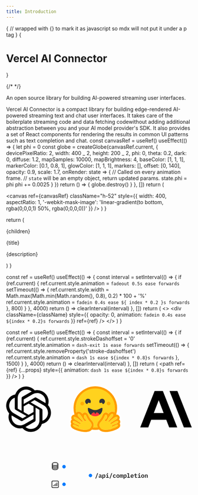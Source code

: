 ```yaml
---
title: Introduction
---
```



{
// wrapped with {} to mark it as javascript so mdx will not put it under a p tag
}
{<h1 className="text-5xl tracking-tighter font-extrabold nx-tracking-tight nx-text-slate-900 dark:nx-text-slate-100 md:text-5xl mt-2 main-title">Vercel AI Connector</h1>}

{/* <Bleed><Features/></Bleed> */}

<div className="text-slate-600 text-xl mt-4 mb-8">
  An open source library for building AI-powered streaming user interfaces.
</div>

Vercel AI Connector is a compact library for building edge-rendered AI-powered streaming text and chat user interfaces. It takes care of the boilerplate streaming code and data fetching codewithout adding additional abstraction between you and your AI model provider's SDK. It also provides a set of React components for rendering the results in common UI patterns such as text completion and chat.
const canvasRef = useRef()
useEffect(() => {
let phi = 0
const globe = createGlobe(canvasRef.current, {
devicePixelRatio: 2,
width: 400 _ 2,
height: 200 _ 2,
phi: 0,
theta: 0.2,
dark: 0,
diffuse: 1.2,
mapSamples: 10000,
mapBrightness: 4,
baseColor: [1, 1, 1],
markerColor: [0.1, 0.8, 1],
glowColor: [1, 1, 1],
markers: [],
offset: [0, 140],
opacity: 0.9,
scale: 1.7,
onRender: state => {
// Called on every animation frame.
// `state` will be an empty object, return updated params.
state.phi = phi
phi += 0.0025
}
})
return () => {
globe.destroy()
}
}, [])
return (

<canvas
  ref={canvasRef}
  className="h-52"
  style={{
    width: 400,
    aspectRatio: 1,
    '-webkit-mask-image':
      'linear-gradient(to bottom, rgba(0,0,0,1) 50%, rgba(0,0,0,0))'
  }}
/>
) }

  return (
    <div className="rounded-lg border border-slate-200 hover:border-slate-300 transition-colors">
      <div className="flex items-center justify-center overflow-hidden">
        {children}
      </div>
      <p className="mt-2 text-lg px-6 font-semibold tracking-tight">{title}</p>
      <p className="mt-1 px-6 mb-6 text-slate-500">{description}</p>
    </div>
  )
}

  const ref = useRef()
  useEffect(() => {
    const interval = setInterval(() => {
      if (ref.current) {
        ref.current.style.animation = `fadeout 0.5s ease forwards`
        setTimeout(() => {
          ref.current.style.width =
            Math.max(Math.min(Math.random(), 0.8), 0.2) * 100 + '%'
          ref.current.style.animation = `fadein 0.4s ease ${
            index * 0.2
          }s forwards`
        }, 800)
      }
    }, 4000)
    return () => clearInterval(interval)
  }, [])
  return (
    <>
      <div
        className={className}
        style={{
          opacity: 0,
          animation: `fadein 0.4s ease ${index * 0.2}s forwards`
        }}
        ref={ref}
      />
    </>
  )
}

  const ref = useRef()
  useEffect(() => {
    const interval = setInterval(() => {
      if (ref.current) {
        ref.current.style.strokeDashoffset = '0'
        ref.current.style.animation = `dash-exit 1s ease forwards`
        setTimeout(() => {
          ref.current.style.removeProperty('stroke-dashoffset')
          ref.current.style.animation = `dash 1s ease ${index * 0.8}s forwards`
        }, 1500)
      }
    }, 4000)
    return () => clearInterval(interval)
  }, [])
  return (
    <path
      ref={ref}
      {...props}
      style={{
        animation: `dash 1s ease ${index * 0.8}s forwards`
      }}
    />
  )
}

<div className="grid lg:grid-cols-2 grid-cols-1 gap-4 mt-8">
  <Card
    title="Edge-ready"
    description="Compatible with Vercel’s Edge Network, enabling AI-powered apps that are fast and scalable."
  >
    <Globe />
  </Card>
  <Card
    title="Built-in Adapters"
    description="First-class support for native OpenAI, Anthropic, and HuggingFace Inference JavaScript SDKs."
  >
    <div className="h-52 px-4 flex items-center">
      <svg
        xmlns="http://www.w3.org/2000/svg"
        xmlnsXlink="http://www.w3.org/1999/xlink"
        fill="none"
        height={80}
        className="invert-on-dark max-w-full"
        viewBox="0 0 2430 647"
      >
        <defs>
          <path
            id="reuse-0"
            stroke="#7B7B7B"
            strokeWidth="2"
            d="M0-1h591.9"
          ></path>
        </defs>
        <path
          fill="#000"
          d="M547.5 270a148 148 0 00-12.8-121.5 149.7 149.7 0 00-161-71.7 150.1 150.1 0 00-254.4 53.7 148.1 148.1 0 00-99 71.8 149.6 149.6 0 0018.4 175.6 148 148 0 0012.6 121.6 149.8 149.8 0 00161.3 71.7A148.1 148.1 0 00324.2 621 150 150 0 00467 516.9a148.3 148.3 0 0099-71.8 149.9 149.9 0 00-18.6-175zM324.2 582.2c-26 0-51.2-9-71.2-25.7l3.5-2L374.8 486a19.7 19.7 0 009.7-16.9V302.5l50 29a1.8 1.8 0 011 1.2V471a111.5 111.5 0 01-111.4 111zM85 480.1c-13.1-22.6-17.8-49-13.3-74.7l3.5 2.1 118.4 68.3a19 19 0 0019.4 0l144.6-83.4v57.8a2 2 0 01-.8 1.5l-119.8 69A111.4 111.4 0 0185 480zM53.9 222.3a111 111 0 0158.6-48.8V314a19 19 0 009.6 16.7l143.9 83-50 29a1.9 1.9 0 01-1.8 0l-119.5-69a111.5 111.5 0 01-40.8-152v.6zm410.8 95.4L320.3 234l50-28.8a1.9 1.9 0 011.7 0l119.5 69A111.3 111.3 0 01474.8 475V334.4a19.5 19.5 0 00-10-16.6zm49.8-74.8l-3.5-2-118.2-69a19.2 19.2 0 00-19.4 0l-144.5 83.4v-57.7a1.6 1.6 0 01.7-1.5l119.5-69a111.4 111.4 0 01165.4 115.4v.4zm-313 102.4l-50-28.8a2 2 0 01-.9-1.5V177.3A111.3 111.3 0 01333.2 92l-3.5 2-118.3 68a19.7 19.7 0 00-9.7 16.9l-.1 166.4zm27.2-58.6l64.5-37.1 64.5 37.1V361l-64.3 37.2-64.5-37.2-.2-74.2z"
        ></path>
        <use
          strokeWidth="2"
          transform="matrix(-.3 1 -1 -.2 789 51)"
          xlinkHref="#reuse-0"
        ></use>
        <path
          fill="#fff"
          d="M1516.2 475.7a58.6 58.6 0 00-8.8-19.3 64.3 64.3 0 00-15.6-62.6c-6.2-7-14-12.4-22.6-15.9a306.5 306.5 0 00-140.4-333.2 307.8 307.8 0 00-459.4 334c-8 3.4-15.2 8.6-21 15.1a64.3 64.3 0 00-15.6 62.6c-3.8 6-6.7 12.4-8.4 19.3a63.8 63.8 0 002.3 41.6 60.9 60.9 0 003.4 47.4 74.1 74.1 0 0022 27c13 9.6 27 17.5 42 23.4a583 583 0 0055.4 19.6c29.1 7.4 56.5 12.2 84.6 12.2 40 .3 74.1-8.8 98.8-32.8 24.7 3 49.7 3 74.4 0 24.7 23.6 59.2 33.4 99.1 32.8 28.1 0 55.5-4.8 84.6-12.2 10.8-3 35.5-11.2 55.5-19.6 16.9-7.1 30.8-15 42-23.7 9.3-7 16.9-16 22.3-26.4a60.8 60.8 0 003.3-47.7c4.8-12.2 6.1-26 2-41.6zm-28.5 40.6c5.8 10.5 6.1 22.7 1 33.8-7.7 17.3-26.3 30.8-62.9 45.3-22.6 8.8-43.3 14.6-43.6 15-26.3 7.1-53.3 11-80.5 11.4-39 0-68-10.5-86.3-31.8a289.2 289.2 0 01-94 .4c-18.3 21-47.4 31.4-85.6 31.4-23.7 0-50.7-3.7-80.8-11.5 0 0-21-6-43.7-14.9-36.5-14.5-55.1-28-62.6-45a38.6 38.6 0 012.7-37.2 43.3 43.3 0 01-6-34.8 38.6 38.6 0 0113.5-21 33.9 33.9 0 01-6.1-16.2 42.6 42.6 0 0111.8-35.2 38 38 0 0129.1-12.5 285.5 285.5 0 11546 0h4c11.6 0 21.7 4.4 29.2 12.5a42.7 42.7 0 015.7 51.4 44.4 44.4 0 0113.6 21 43.4 43.4 0 01-6.1 34.8l1.7 3z"
        ></path>
        <path
          fill="#FF9D00"
          d="M1486 513.2a43.3 43.3 0 005.8-34.8 41.5 41.5 0 00-13.2-21 42.6 42.6 0 00-5.4-51.7 38.8 38.8 0 00-33.2-11.9 285.4 285.4 0 00-401.5-338.5 285.5 285.5 0 00-144.4 338.5c-11.5 0-22 4-29.1 12.2a42.6 42.6 0 00-6.1 51.4 39.2 39.2 0 00-13.2 21 43.3 43.3 0 006 34.8 39.2 39.2 0 00-2.6 37.3c7.4 16.9 26 30.4 62.6 45 22.6 8.7 43.6 14.5 44 14.8 26.2 7.2 53.2 11 80.5 11.5 38.5 0 67.3-10.1 85.5-31.4 31.2 5 63 4.9 94-.4 18.3 21.3 47.4 31.8 86.3 31.8 42.7-.6 85-9.5 124.2-26.4 36.5-14.5 55.1-28 62.9-45a38.5 38.5 0 00-2.7-37.2h-.3zM1108 558l-5.1 8.1a52.9 52.9 0 01-18.3 16.3 104.5 104.5 0 01-49 10.1c-28.5 0-57.2-6.8-73.4-10.8-.7 0-99.2-28.1-86.6-51.8 2-3.7 5.4-5.4 9.8-5.4 17.6 0 49.4 26 63.2 26 3 0 5.1-1.3 6.1-4.3 5.8-21-89-29.8-81.2-60.3 1.7-5.4 5.4-7.4 10.9-7.4 23.3 0 75 40.6 86.2 40.6.7 0 1.4 0 1.7-.7 5-8.8 2.4-14.9-32.8-36.2l-3.4-2c-37.9-23.7-65-37.2-49.7-54.1 1.7-2 4.4-2.7 7.4-2.7 3.4 0 7.8 1 12.5 3.3 24.2 12.4 46.5 28.1 66.3 46.7 0 0 15 15.6 23.7 15.6 2.4 0 4-.7 5.4-2.7 6.5-10.8-59.5-61-63.2-81.2-2.4-14.2 1.7-21.3 9.8-21.3 3.4 0 8.1 1.7 13.5 5 15.6 10.2 46 62 57.2 82.6a17.4 17.4 0 0015.6 9.5c11.5 0 20.3-11.2 1-25.7-28.8-21.7-18.6-56.9-4.8-59.2h1.7c12.5 0 18 21.6 18 21.6s16.2 40.6 44 68.7c25.3 25 29 46 14.1 71.7h-.6zm90.3 4.7h-1.7l-2.4.4-3.7.6h-5.8l-1.6.4h-2.4l-1.7.3h-28.4l-3.7-.7h-5.1l-3.4-.6c15.6-34.5 7.8-66.7-23.7-98.1-20.3-20.3-33.8-50.8-36.8-57.2-5.8-19.6-21-41.3-46-41.3a40.6 40.6 0 00-33.9 18 96.7 96.7 0 00-21.3-20.3 50.9 50.9 0 00-29-9.9c-12 0-22.7 5.1-30.2 14l-.7-1.4c-1.3-6.5-2.7-12.6-3.4-18.6l-.3-1.4-.7-4.4v-1.7l-.3-2V337l-1-7.4v-4.1l-.7-3.7v-13.6a256.4 256.4 0 01512.5 0v14.6c-.7 3.4-.7 7-1 10.8v1.7l-.3 1.4-.4 2.7v1.3l-.3 1.7-.4 1.7v2l-.6 1.7v1.7l-.4 1.7-.3 1.7c-.5 3-1 5.9-1.7 8.8l-.4 1.7-.3 1.7a40.4 40.4 0 00-27.4-10.9c-9.5 0-19.6 3.4-29.4 9.5a98.6 98.6 0 00-21 20.7 42 42 0 00-33.8-18c-25.4 0-40.6 21.7-46 41.3-3 6.8-17 37.2-37.2 57.5-31.2 31.1-39 63.3-23.7 97.4zm264.9-69c-.8 2.3-2 4.3-3.4 6.1l-.7.4-.7 1a69.8 69.8 0 01-19.6 12.1l-2.7 1-.7.4-3.7 1.7-2 .7-13.6 5.4-1.7.7-1.6.6-3.8 1.4-2 1-1.7.7h-.7l-1.7 1c-13.1 5.4-22.3 11.2-20.3 18.3.3 1 .8 1.9 1.4 2.7 2.4 2.3 6.8 2 11.8 0l2-.7h.7l3.8-2 1-.4 21-11.1 8.8-4.8a45.2 45.2 0 0118.6-5.4c2.7 0 4.7.3 6.7 1.7 1.4 1 2.6 2.2 3.4 3.7 2.4 5 0 10.2-4.7 14.9a86.6 86.6 0 01-21 13.9l-2 1c-25 12.5-58.9 22-58.9 22a382 382 0 01-35.8 7.8h-2.4c-3.4.6-6.8 1.2-10.2 1.6l-18.2 1.4h-9.2l-10.1-.3c-4.1-.4-8.2-1-12.2-1.7h-1l-3.7-1-2-.4h-.4l-1-.3-1.4-.4-1-.3-1-.3-1.3-.4-.7-.3-.7-.4-2-.6h-.7l-.3-.4-3-1.3h-.4l-1-.7-1.4-.7h-.7l-3.4-2-.3-.3-1-.7-.7-.7-.7-.3-.6-.4-1.4-1.3-1-.4-.7-1c-.3 0-.7 0-1-.7l-1.4-1.3-1-.7-.6-1-.7-.7-1-1a31.4 31.4 0 01-3.4-4.4l-.4-.7-2.7-4-.6-1.4-1-1.3v-.4l-.7-.6v-.4l-1-1.3v-.7l-.4-.7-.3-.7-2.4-4.4v-.6l-.7-1v-.7c-1.1-2.9-2-5.8-2.7-8.8v-.7l-.7-2.7v-4.7c-.3-14.6 6.8-28.5 22.7-44 27.8-28.1 44-68.7 44-68.7l1.3-4 2-5.1v-.4l2.1-3.3.7-.7c.7-1.2 1.5-2.3 2.4-3.4h.3a11.4 11.4 0 017-4.4h3.8c2.4 0 4.7 1.7 6.8 4 1.3 1.5 2.5 3 3.4 4.8l.3 1 1 2.4c1.6 4.3 2.3 9 2 13.5-.2 4.4-1 8.8-2.7 12.9l-.3 1.3c-.8 1.8-1.7 3.5-2.7 5l-1.7 2.8-.3.3a46 46 0 01-10.9 10.9l-5.7 5c-5 5.4-6.1 10.2-5 13.6a8.8 8.8 0 002 3.3v.4l.6.7h.3l1.8 1h.3l1.7 1h1.3v.3h1.7l.4.4h4.7c1.3-.3 2.5-.8 3.7-1.4h.7l1-.3c1.4-.7 2.6-1.7 3.7-2.7l.7-.7.7-.7 2.7-3.7 20.6-35.9 1-1.3 1-1.7 1.7-2.4.4-.7 5-8 1-1.4 6.5-8.8 1-1.7 6.8-8.8 1-1.4.7-.3.7-1 .6-.7.7-1 .7-.3 1.3-1.7.7-.7c1.7-1.7 3.4-3.4 5.8-4.7l.3-.4c.7 0 1-.7 1.4-1 8-4.4 14.8-4.7 18.5-1 2.4 2.4 3.4 6 3.4 11.5v4.4c0 .7-.1 1.3-.3 2v.7l-.7 1.3c0 .7-.3 1.7-1 2.4-1 2.5-2.4 5-4 7.1l-3.4 4.4v.7l-6.1 6.8-.7 1-2.7 2.7-.7.7-1.3 1.6-1.4 1.4-1.3 1.4-1.4 1.6-1.3 1.4-3 3c-13.6 14-28.2 28.1-33 37l-1 1.6c-.6 1.7-1 3-.6 4v1c.5.7 1 1.3 1.7 1.8 1 .6 2.4 1 3.4 1h2.7v-.4h.7c1.1-.3 2.3-.7 3.3-1.3l3.4-2 .4-.4h.6l.4-.7 1-.6 1.7-1 1-1 3.4-2.8.7-.6.3-.4 2.4-2v-.3c.6 0 .6-.4 1-.7v-.4h.3l.7-.6.3-.4 1-1 1-.7.4-.3v-.3l.7-.4.6-.7.4-.3 5.4-4.7 1-.7 1.4-1 1.3-1.4c1.7-1.3 3.8-3.4 6.1-4.7l1.4-1c5.9-4.6 11.8-9.2 17.9-13.6l1-1 2.7-1.7 1-.6 4.8-3.4 1-.4.7-.6 2.3-1.4 1-.3 1.7-1 1.4-1h.3l1.4-1 1.7-.8.6-.3.7-.3.7-.4c2.2-1.1 4.5-2.1 6.8-3l1.3-.3 1.4-.4.6-.3 1.4-.4c1.8-.4 3.6-.6 5.4-.6h2.7l.7.3c1.3.4 2.4 1.1 3.4 2l.3.4c1.4 1.3 2.7 3 3.4 4.7v.3l1 2a15 15 0 01-.7 6.8l-1 2.4-3.7 4.7-.3.4-1.4 1.7-.7.3-.6.7-.4.3a68 68 0 01-10.5 8.1c-4.4 3-8.9 5.9-13.5 8.5l-21.6 13.2-2 1.3-6.5 3.8-1 .6-1.7 1.4-3.7 2.4-1 .6c-.7 0-1 .7-1.7 1l-1.7 1-1 .7-.7.7-1 .4-3.8 3h-.6a84.8 84.8 0 00-4.8 4.4l-.7.3-.6.7-.4.4v.3l-1.6 1.3v.4l-1.4 1.7c-.7.7-1 1-1 1.7l-.4.6v.4h-.3v.3l-.7 1.7v2.7l.4.7v.7l.3.3v.3l.3.7.7 1v.4l.4.3.3.4.7.3c2 .7 6-1 11.5-4l1-.4 1.7-1 .6-.4c.7 0 1-.6 1.8-1l1-.6 24.3-14.3 2.4-1.3 1.7-1c4.2-2.5 8.5-4.8 12.8-7.1l1.7-1c3.2-1.6 6.3-3 9.5-4.4h1v-.4c6.1-2.3 11.5-3.7 16-3.7h3.6l2.4 1a8.9 8.9 0 014.4 5.4v1c.8 2.6.8 5.3 0 7.8h-.3z"
        ></path>
        <path
          fill="#FFD21E"
          fillRule="evenodd"
          d="M1423.1 310v-1.8a256.4 256.4 0 00-512.8 0v7.8l.3 1.7v6.1l.4 1.7v3l.3 1 .7 7.5v1.7l.3 2 .4 1.4v.3l.6 4.4v1.4l3.8 18.2v.7l.3 1.4.3-.4a38.8 38.8 0 0130.2-13.5c9.4 0 19.2 3 29 9.1a92 92 0 0121.4 20.7 42 42 0 0133.8-18c25 0 40.6 21.7 46 41.3 9 21.2 21.6 40.6 37.2 57.5 31.1 31.1 39 63.3 23.7 98.1h5l1.4.3h1.4l3.7.4h5.7l1.7.3h25l1.8-.3h3.7l1-.4h1.3l6.5-1h1.3c-15.2-34.5-7.4-66.3 23.7-97.4 20.3-20.3 34.2-50.7 37.2-57.5 5.4-19.6 20.6-41.3 46-41.3a40.6 40.6 0 0133.8 18 98.6 98.6 0 0121-20.7c10.2-6 19.6-9.4 29.5-9.4 10.1 0 20.3 3.7 27 10.8l.7-1.7v-1.7l.7-1.7.6-3.4.7-3.4V351l.4-1.7.3-1.7.3-1.7.4-3.4.3-2V339l.7-2.7v-4l1-8.2v-9.8l.3-.3v-4.4.3zm-320 256c20.3-29.8 19-52-8.8-79.8-28-28.1-44-68.7-44-68.7s-6-23.7-20.2-21.6c-13.6 2.3-23.7 37.5 5.4 59.2 28.7 21.6-5.8 36.5-17 16.2-11.1-20.3-41.6-72.7-57.5-82.5-15.5-10.2-26.7-4.4-23 16.2 2 10.1 19 27.4 35.2 44 16.3 16.2 31.1 31.8 28.1 37.2-6.8 10.8-29-12.9-29-12.9s-70.8-64.2-86-47.3c-14.2 15.2 7.8 28.4 41.3 48.7l8.8 5.4c38.5 23.3 41.6 29.4 36.1 38.2-2 3.4-14.8-4.4-30.7-13.9-27.1-16.2-62.6-37.8-67.7-18.6-4.4 16.6 21.7 26.8 45.7 35.9 19.6 7.8 37.9 14.9 35.2 24.4-2.7 10.1-17.6 1.6-33.9-7.5-18.6-10.1-38.9-21.3-45.3-8.8-12.5 23.7 86 51.8 86.6 51.8 31.8 8.4 112.6 25.7 140.7-15.6zm131 0c-20.4-29.8-19-52 9-79.8 27.8-28.1 44-68.7 44-68.7s6.1-23.7 20-21.6c13.5 2.3 23.7 37.5-5 59.2-29.2 21.6 5.7 36.5 16.9 16.2 11.1-20.3 41.2-72.7 57.1-82.5 15.6-10.2 27-4.4 23 16.2-1.7 10.1-19 27.4-34.8 44-16.3 16.2-31.5 31.8-28.1 37.2 6.4 10.8 28.8-12.9 28.8-12.9s70.7-64.2 85.9-47.3c14.2 15.2-7.5 28.4-41.3 48.7l-8.8 5.4c-38.5 23.3-41.6 29.4-36.2 38.2 2 3.4 15.2-4.4 30.8-14.2 27-16.2 63-37.2 67.7-18.3 4.7 16.6-21.7 26.8-45.4 35.9-20 7.8-37.9 14.9-35.5 24.4 3 9.8 18 1.6 34.2-7.5 18.6-10.1 38.5-21.3 45.3-8.8 12.2 23.7-86 51.4-87 51.8-31.7 8.4-112.6 25.7-140.7-15.6z"
          clipRule="evenodd"
        ></path>
        <path
          fill="#32343D"
          fillRule="evenodd"
          d="M1250 238.6c4 1.3 7 5.7 10 9.8 3.5 5.4 7.2 10.5 12.6 7.7a36.9 36.9 0 10-49.7-15.2c2.3 4.8 8.1 2.4 14.2 0 4.4-1.7 9.5-3.7 12.8-2.3zm-173.6 0c-4 1.3-6.8 5.7-10.2 9.8-3.3 5.4-7 10.5-12.5 7.7a36.9 36.9 0 1149.8-15.2c-2.4 4.8-8.2 2.4-14 0-4.6-1.7-9.4-3.7-13.4-2.3h.3zm146.8 158a106.2 106.2 0 0037.6-78.9c0-17.2-11.5-11.8-30.1-2.7l-1 .7c-17 8.4-40 19.6-64.7 19.6-25 0-47.7-11.2-64.6-19.6-19.3-9.8-31.4-15.6-31.4 2 0 22.3 10.8 59.6 40.5 81.2a64.4 64.4 0 0139-33.8c3-.7 6 4.4 9 9.4 3.1 5.1 6.2 10.2 9.2 10.2 3.4 0 6.8-5 10.2-10.2 3-5 6.4-10.1 9.4-9a64.3 64.3 0 0137 30.7v.3z"
          clipRule="evenodd"
        ></path>
        <path
          fill="#FF323D"
          d="M1223.2 396.5a91.3 91.3 0 01-58.2 19 92.8 92.8 0 01-55.8-17 64.3 64.3 0 0139.3-33c5.7-1.8 11.8 19.5 18.2 19.5 6.8 0 13.5-21 19.6-19.2a64.3 64.3 0 0137 30.7z"
        ></path>
        <path
          fill="#FFAD03"
          fillRule="evenodd"
          d="M1010.4 269a24 24 0 11-26.7-39.7 24 24 0 0126.7 39.7zm343 0a23.8 23.8 0 11-18-43.2 24 24 0 0118.4 43.2h-.3z"
          clipRule="evenodd"
        ></path>
        <use
          strokeWidth="2"
          transform="matrix(-.3 1 -1 -.2 1721.6 51)"
          xlinkHref="#reuse-0"
        ></use>
        <path
          fill="#000"
          d="M2241.3 86H2138l188.3 476h103.3L2241.3 86zm-298.4 0l-188.3 476h105.3l38.5-100h197l38.5 100h105.3L2051 86h-108zm-10.5 287.6l64.5-167.2 64.4 167.2h-128.9z"
        ></path>
      </svg>
    </div>
  </Card>
  <Card
    title="Streaming First"
    description="SWR-powered React hooks for fetching and rendering streaming text responses."
  >
    <div className="h-52 w-full px-4 flex items-center justify-center dot-background">
      <div className="w-64 max-w-full h-40 border rounded-md shadow bg-white">
        <div className="flex bg-slate-400/5 p-1 border-b gap-1">
          <div className="border rounded-full w-2 h-2" />
          <div className="border rounded-full w-2 h-2" />
          <div className="border rounded-full w-2 h-2" />
        </div>
        <div className="p-4 animate-pulse">
          <Skeleton
            index={0}
            className="h-2 w-2/3 bg-gray-300/80 rounded"
          ></Skeleton>
          <Skeleton
            index={1}
            className="h-2 w-1/2 mt-2 bg-gray-300/80 rounded"
          ></Skeleton>
          <Skeleton
            index={2}
            className="h-2 w-1/2 mt-2 bg-gray-300/80 rounded"
          ></Skeleton>
          <Skeleton
            index={3}
            className="h-2 w-3/4 mt-2 bg-gray-300/80 rounded"
          ></Skeleton>
          <Skeleton
            index={4}
            className="h-2 w-2/3 mt-2 bg-gray-300/80 rounded"
          ></Skeleton>
          <Skeleton
            index={5}
            className="h-2 w-1/4 mt-2 bg-gray-300/80 rounded"
          ></Skeleton>
          <Skeleton
            index={6}
            className="h-2 w-1/2 mt-2 bg-gray-300/80 rounded"
          ></Skeleton>
        </div>
      </div>
    </div>
  </Card>
  <Card
    title="Stream Callbacks"
    description="Callbacks for saving completed streaming responses to a database in the same request."
  >
    <div className="h-52 w-full flex items-center justify-center">
      <svg
        xmlns="http://www.w3.org/2000/svg"
        className="w-full h-full"
        fill="none"
        viewBox="0 0 337 188"
        style={{
          '-webkit-mask-image':
            'linear-gradient(to right, rgba(0,0,0,0), rgba(0,0,0,1) 20%, rgba(0,0,0,1) 80%, rgba(0,0,0,0))'
        }}
      >
        <mask
          id="mask0_113_97"
          style={{ maskType: 'alpha' }}
          width="337"
          height="188"
          x="0"
          y="0"
          maskUnits="userSpaceOnUse"
        >
          <path fill="#000" d="M0 0H337V188H0z"></path>
        </mask>
        <defs>
          <linearGradient id="pulse-gradient" x1="2" x2="0" y1="0" y2="1">
            <stop offset="0%" stop-color="#fff" />
            <stop offset="100%" stop-color="#007aff" />
          </linearGradient>
        </defs>
        <g stroke="#000" mask="url(#mask0_113_97)">
          <Path
            index={1}
            d="M153 75L153 141 M0 0"
            strokeWidth="1.5"
            stroke="url(#pulse-gradient)"
            className="path-enter"
            pathLength="100"
          />
          <Path
            index={0}
            d="M169 -2.5L169 41.5C169 42.6046 168.105 43.5 167 43.5L155 43.5C153.895 43.5 153 44.3954 153 45.5L153 76"
            strokeWidth="1.5"
            stroke="url(#pulse-gradient)"
            className="path-enter"
            pathLength="100"
          />
          <Path
            index={1}
            d="M105 59.5H119C120.105 59.5 121 60.3954 121 61.5V73.5C121 74.6046 121.895 75.5 123 75.5H153"
            strokeWidth="1.5"
            stroke="url(#pulse-gradient)"
            className="path-enter path-reverse"
            pathLength="100"
          />
          <Path
            index={1}
            d="M105 91.5H119C120.105 91.5 121 90.6046 121 89.5V77.5C121 76.3954 121.895 75.5 123 75.5H153"
            strokeWidth="1.5"
            stroke="url(#pulse-gradient)"
            className="path-enter path-reverse"
            pathLength="100"
          />
          <g strokeDasharray="1 1" opacity="0.08">
            <path d="M-19 11.5h392M-19 27.5h392M-19 43.5h392M-19 59.5h392M-19 75.5h392M-19 91.5h392M-19 107.5h392M-19 123.5h392M-19 139.5h392M-19 155.5h392M-19 171.5h392M-19 187.5h392M9-20v256M25-20v256M41-20v256M57-20v256M73-20v256M89-20v256M105-20v256M121-20v256M137-20v256M153-20v256M169-20v256M185-20v256M201-20v256M217-20v256M233-20v256M249-20v256M265-20v256M281-20v256M297-20v256M313-20v256M329-20v256"></path>
          </g>
        </g>
        <circle cx="89" cy="92" r="10" fill="#fff"></circle>
        <path
          stroke="#000"
          strokeLinecap="round"
          strokeLinejoin="round"
          strokeWidth="1.2"
          d="M85.727 93.136v1.637M87.91 91.5v3.273m2.182-4.91v4.91m2.182-6.546v6.546M84.636 97.5h8.728A1.636 1.636 0 0095 95.864v-8.728a1.636 1.636 0 00-1.636-1.636h-8.728A1.636 1.636 0 0083 87.136v8.728a1.636 1.636 0 001.636 1.636z"
        ></path>
        <circle
          cx="105"
          cy="91.5"
          r="3"
          fill="#007aff"
          className="animate-ping origin-center"
        />
        <circle cx="105" cy="91.5" r="3" fill="#007aff"></circle>
        <circle cx="89" cy="59" r="10" fill="#fff"></circle>
        <path
          stroke="#000"
          strokeLinecap="round"
          strokeLinejoin="round"
          strokeWidth="1.2"
          d="M94.063 54.75c0 1.519-2.365 2.75-5.282 2.75-2.916 0-5.281-1.231-5.281-2.75m10.563 0c0-1.519-2.365-2.75-5.282-2.75-2.916 0-5.281 1.231-5.281 2.75m10.563 0v7.5c0 1.519-2.365 2.75-5.282 2.75-2.916 0-5.281-1.231-5.281-2.75v-7.5m10.563 0v2.5M83.5 54.75v2.5m10.563 0v2.5c0 1.519-2.365 2.75-5.282 2.75-2.916 0-5.281-1.231-5.281-2.75v-2.5m10.563 0c0 1.519-2.365 2.75-5.282 2.75-2.916 0-5.281-1.231-5.281-2.75"
        ></path>
        <circle
          cx="105"
          cy="59.5"
          r="3"
          fill="#007aff"
          className="animate-ping origin-center"
        />
        <circle cx="105" cy="59.5" r="3" fill="#007aff"></circle>
        <circle
          cx="153"
          cy="75.5"
          r="3"
          fill="#007aff"
          className="animate-ping origin-center"
        />
        <circle cx="153" cy="75.5" r="3" fill="#007aff"></circle>
        <path
          fill="#1C1C1C"
          d="M161.858 81.018l3.619-9.878h1.265l-3.619 9.878h-1.265zm10.963-1.518c-.345 0-.613-.084-.803-.253-.184-.176-.294-.418-.33-.726h-.055a1.443 1.443 0 01-.605.825c-.301.19-.671.286-1.111.286-.572 0-1.027-.15-1.364-.451-.338-.3-.506-.719-.506-1.254 0-1.144.839-1.716 2.519-1.716h1.001v-.374c0-.36-.088-.63-.264-.814-.176-.183-.462-.275-.858-.275-.36 0-.649.07-.869.209a1.96 1.96 0 00-.561.539l-.803-.682c.176-.315.458-.58.847-.792.396-.22.905-.33 1.529-.33.748 0 1.331.176 1.749.528.425.345.638.862.638 1.551v2.673h.671V79.5h-.825zm-2.431-.836c.337 0 .616-.077.836-.231a.758.758 0 00.341-.649v-.759h-.968c-.77 0-1.155.242-1.155.726v.22c0 .227.084.4.253.517.168.117.399.176.693.176zm4.23-4.84h1.408v1.001h.077c.154-.345.363-.62.627-.825.272-.205.627-.308 1.067-.308.323 0 .616.062.88.187.272.117.503.3.693.55.191.242.338.55.44.924.103.374.154.81.154 1.309 0 .499-.051.935-.154 1.309a2.681 2.681 0 01-.44.935c-.19.242-.421.425-.693.55a2.143 2.143 0 01-.88.176c-.44 0-.795-.103-1.067-.308a2.112 2.112 0 01-.627-.825h-.077V81.7h-1.408v-7.876zm2.585 4.686c.411 0 .726-.125.946-.374.228-.25.341-.59.341-1.023v-.902c0-.433-.113-.774-.341-1.023-.22-.25-.535-.374-.946-.374-.322 0-.601.08-.836.242-.227.154-.341.392-.341.715v1.782c0 .323.114.565.341.726.235.154.514.231.836.231zm6.739-5.566c-.33 0-.565-.07-.704-.209a.709.709 0 01-.198-.506v-.264c0-.198.066-.367.198-.506.139-.14.374-.209.704-.209.33 0 .561.07.693.209a.69.69 0 01.209.506v.264a.69.69 0 01-.209.506c-.132.14-.363.209-.693.209zm-2.574 5.445h1.87v-3.454h-1.87v-1.111h3.278v4.565h1.738V79.5h-5.016v-1.111zm6.211 2.629l3.619-9.878h1.265l-3.619 9.878h-1.265zm9.093-1.386c-.433 0-.822-.07-1.166-.209a2.454 2.454 0 01-.88-.594 2.738 2.738 0 01-.55-.935 3.803 3.803 0 01-.187-1.232c0-.455.062-.865.187-1.232.132-.367.315-.678.55-.935.242-.257.531-.455.869-.594.344-.14.733-.209 1.166-.209.601 0 1.085.125 1.452.374.366.25.645.58.836.99l-1.089.594a1.425 1.425 0 00-.44-.583c-.184-.154-.437-.231-.759-.231-.418 0-.741.121-.968.363-.22.242-.33.572-.33.99v.946c0 .41.11.74.33.99.227.242.557.363.99.363.337 0 .605-.077.803-.231.205-.154.37-.36.495-.616l1.056.627a2.409 2.409 0 01-.869.99c-.382.25-.88.374-1.496.374zm6.21 0c-.432 0-.821-.07-1.166-.209a2.482 2.482 0 01-.869-.594 2.754 2.754 0 01-.55-.935 3.83 3.83 0 01-.187-1.232c0-.455.063-.865.187-1.232.132-.367.316-.678.55-.935.242-.257.532-.455.869-.594.345-.14.734-.209 1.166-.209.426 0 .811.07 1.155.209.345.14.635.337.869.594.242.257.426.568.55.935.132.367.198.777.198 1.232 0 .455-.066.865-.198 1.232a2.519 2.519 0 01-.55.935 2.344 2.344 0 01-.869.594c-.344.14-.729.209-1.155.209zm0-1.078c.404 0 .723-.121.957-.363.235-.25.352-.612.352-1.089v-.88c0-.477-.117-.836-.352-1.078-.234-.25-.553-.374-.957-.374-.403 0-.722.125-.957.374-.234.242-.352.601-.352 1.078v.88c0 .477.118.84.352 1.089.235.242.554.363.957.363zm3.538.946v-5.676h1.166v.781h.066a1.84 1.84 0 01.374-.638c.169-.183.403-.275.704-.275.286 0 .513.084.682.253.169.161.279.392.33.693h.055c.095-.257.235-.477.418-.66.191-.19.458-.286.803-.286.418 0 .719.15.902.451.183.3.275.744.275 1.331V79.5h-1.155v-3.861c0-.33-.048-.561-.143-.693-.088-.132-.224-.198-.407-.198a.603.603 0 00-.429.165c-.11.11-.165.279-.165.506V79.5h-1.166v-3.861c0-.33-.044-.561-.132-.693-.088-.132-.224-.198-.407-.198a.618.618 0 00-.44.165c-.11.11-.165.279-.165.506V79.5h-1.166zm6.783-5.676h1.408v1.001h.077c.154-.345.363-.62.627-.825.271-.205.627-.308 1.067-.308.322 0 .616.062.88.187.271.117.502.3.693.55.19.242.337.55.44.924a5 5 0 01.154 1.309 5 5 0 01-.154 1.309c-.103.374-.25.686-.44.935a1.869 1.869 0 01-.693.55 2.146 2.146 0 01-.88.176c-.44 0-.796-.103-1.067-.308a2.112 2.112 0 01-.627-.825h-.077V81.7h-1.408v-7.876zm2.585 4.686c.41 0 .726-.125.946-.374.227-.25.341-.59.341-1.023v-.902c0-.433-.114-.774-.341-1.023-.22-.25-.536-.374-.946-.374-.323 0-.602.08-.836.242-.228.154-.341.392-.341.715v1.782c0 .323.113.565.341.726.234.154.513.231.836.231zm3.878-.121h1.804v-5.918h-1.804V71.36h3.212v7.029h1.815V79.5h-5.027v-1.111zm9.071 1.243c-.455 0-.858-.07-1.21-.209a2.438 2.438 0 01-.891-.594 2.626 2.626 0 01-.539-.924 3.803 3.803 0 01-.187-1.232c0-.462.062-.876.187-1.243.132-.367.315-.678.55-.935.235-.257.517-.455.847-.594.337-.14.715-.209 1.133-.209.411 0 .781.07 1.111.209.33.132.609.323.836.572.235.25.414.55.539.902.125.352.187.74.187 1.166v.462h-3.982v.143c0 .41.128.744.385 1.001.257.25.616.374 1.078.374.352 0 .653-.07.902-.209.257-.147.469-.337.638-.572l.803.803c-.205.3-.506.557-.902.77-.389.213-.884.319-1.485.319zm-.099-4.906c-.396 0-.715.125-.957.374-.242.25-.363.58-.363.99v.077h2.574v-.099c0-.41-.114-.737-.341-.979-.22-.242-.524-.363-.913-.363zm6.783 4.774c-.543 0-.943-.143-1.199-.429-.257-.286-.385-.656-.385-1.111v-3.025h-1.65v-1.111h1.122c.227 0 .388-.044.484-.132.095-.095.143-.26.143-.495v-1.375h1.309v2.002h2.31v1.111h-2.31v3.454h2.31V79.5h-2.134zm6.397-6.556c-.33 0-.564-.07-.704-.209a.709.709 0 01-.198-.506v-.264c0-.198.066-.367.198-.506.14-.14.374-.209.704-.209.33 0 .561.07.693.209.14.14.209.308.209.506v.264a.687.687 0 01-.209.506c-.132.14-.363.209-.693.209zm-2.574 5.445h1.87v-3.454h-1.87v-1.111h3.278v4.565h1.738V79.5h-5.016v-1.111zm8.653 1.243c-.433 0-.821-.07-1.166-.209a2.482 2.482 0 01-.869-.594 2.738 2.738 0 01-.55-.935 3.803 3.803 0 01-.187-1.232c0-.455.062-.865.187-1.232.132-.367.315-.678.55-.935.242-.257.532-.455.869-.594.345-.14.733-.209 1.166-.209.425 0 .81.07 1.155.209.345.14.634.337.869.594.242.257.425.568.55.935.132.367.198.777.198 1.232 0 .455-.066.865-.198 1.232a2.532 2.532 0 01-.55.935 2.352 2.352 0 01-.869.594 3.06 3.06 0 01-1.155.209zm0-1.078c.403 0 .722-.121.957-.363.235-.25.352-.612.352-1.089v-.88c0-.477-.117-.836-.352-1.078-.235-.25-.554-.374-.957-.374-.403 0-.722.125-.957.374-.235.242-.352.601-.352 1.078v.88c0 .477.117.84.352 1.089.235.242.554.363.957.363zm3.956.946v-5.676h1.408v1.001h.055c.125-.308.315-.572.572-.792.264-.227.627-.341 1.089-.341.557 0 1.008.187 1.353.561.352.367.528.895.528 1.584V79.5h-1.408v-3.465c0-.821-.356-1.232-1.067-1.232-.147 0-.286.018-.418.055a1.112 1.112 0 00-.363.176.904.904 0 00-.253.275.827.827 0 00-.088.396V79.5h-1.408z"
        ></path>
        <mask
          id="mask1_113_97"
          style={{ maskType: 'alpha' }}
          width="337"
          height="188"
          x="0"
          y="0"
          maskUnits="userSpaceOnUse"
        >
          <path fill="url(#paint0_radial_113_97)" d="M0 0H337V188H0z"></path>
        </mask>
        <g mask="url(#mask1_113_97)">
          <circle cx="168.5" cy="629.5" r="491.5" fill="#F2F2F2"></circle>
          <circle
            cx="168.5"
            cy="629.5"
            r="491"
            stroke="#000"
            strokeOpacity="0.1"
          ></circle>
        </g>
        <defs>
          <radialGradient
            id="paint0_radial_113_97"
            cx="0"
            cy="0"
            r="1"
            gradientTransform="matrix(0 94 -168.5 0 168.5 94)"
            gradientUnits="userSpaceOnUse"
          >
            <stop offset="0.761"></stop>
            <stop offset="1" stopOpacity="0"></stop>
          </radialGradient>
        </defs>
      </svg>
    </div>
  </Card>
</div>
